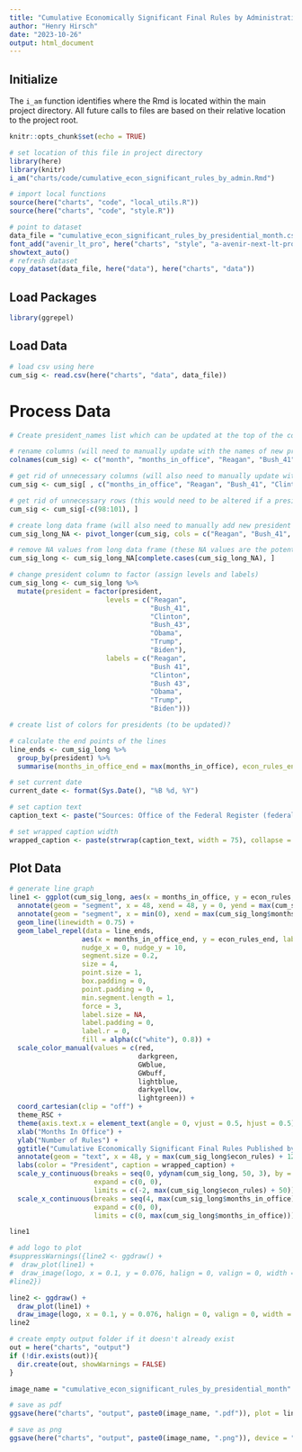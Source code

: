```yaml
---
title: "Cumulative Economically Significant Final Rules by Administration"
author: "Henry Hirsch"
date: "2023-10-26"
output: html_document
---
```


## Initialize

The `i_am` function identifies where the Rmd is located within the main project directory. All future calls to files are based on their relative location to the project root.

```r
knitr::opts_chunk$set(echo = TRUE)

# set location of this file in project directory
library(here)
library(knitr) 
i_am("charts/code/cumulative_econ_significant_rules_by_admin.Rmd")

# import local functions
source(here("charts", "code", "local_utils.R"))
source(here("charts", "code", "style.R"))

# point to dataset
data_file = "cumulative_econ_significant_rules_by_presidential_month.csv"
font_add("avenir_lt_pro", here("charts", "style", "a-avenir-next-lt-pro.otf"))
showtext_auto()
# refresh dataset
copy_dataset(data_file, here("data"), here("charts", "data"))
```

## Load Packages

```r
library(ggrepel)
```

## Load Data

```r
# load csv using here
cum_sig <- read.csv(here("charts", "data", data_file))
```

# Process Data

```r
# Create president_names list which can be updated at the top of the code and then referenced later in the code as needed?

# rename columns (will need to manually update with the names of new presidents)
colnames(cum_sig) <- c("month", "months_in_office", "Reagan", "Bush_41", "Clinton", "Bush_43", "Obama", "Trump", "Biden")

# get rid of unnecessary columns (will also need to manually update with new president names here)
cum_sig <- cum_sig[ , c("months_in_office", "Reagan", "Bush_41", "Clinton", "Bush_43", "Obama", "Trump", "Biden")]

# get rid of unnecessary rows (this would need to be altered if a president served more than two terms)
cum_sig <- cum_sig[-c(98:101), ]

# create long data frame (will also need to manually add new president's names here)
cum_sig_long_NA <- pivot_longer(cum_sig, cols = c("Reagan", "Bush_41", "Clinton", "Bush_43", "Obama", "Trump", "Biden"), names_to = "president", values_to = "econ_rules")

# remove NA values from long data frame (these NA values are the potential econ_rules values for presidents who didn't/haven't yet served the maximum number of months)
cum_sig_long <- cum_sig_long_NA[complete.cases(cum_sig_long_NA), ]

# change president column to factor (assign levels and labels)
cum_sig_long <- cum_sig_long %>% 
  mutate(president = factor(president,
                        levels = c("Reagan", 
                                   "Bush_41",
                                   "Clinton", 
                                   "Bush_43",
                                   "Obama", 
                                   "Trump",
                                   "Biden"),
                        labels = c("Reagan", 
                                   "Bush 41",
                                   "Clinton", 
                                   "Bush 43",
                                   "Obama", 
                                   "Trump",
                                   "Biden")))

# create list of colors for presidents (to be updated)?
```

```r
# calculate the end points of the lines
line_ends <- cum_sig_long %>%
  group_by(president) %>%
  summarise(months_in_office_end = max(months_in_office), econ_rules_end = max(econ_rules))

# set current date
current_date <- format(Sys.Date(), "%B %d, %Y")

# set caption text
caption_text <- paste("Sources: Office of the Federal Register (federalregister.gov) for Biden administration and all subsequent administrations;\n       Office of Information and Regulatory Affairs (reginfo.gov) for all prior administrations.\n\nUpdated:", current_date)

# set wrapped caption width
wrapped_caption <- paste(strwrap(caption_text, width = 75), collapse = "\n")
```

## Plot Data

```r
# generate line graph
line1 <- ggplot(cum_sig_long, aes(x = months_in_office, y = econ_rules, color = president, group = president)) +
  annotate(geom = "segment", x = 48, xend = 48, y = 0, yend = max(cum_sig_long$econ_rules) + 10, linetype = "dashed", linewidth = 0.50, color = RSCdarkgray) +
  annotate(geom = "segment", x = min(0), xend = max(cum_sig_long$months_in_office), y = 0, yend = 0, linetype = "solid", linewidth = 1, color = RSCgray) +
  geom_line(linewidth = 0.75) +
  geom_label_repel(data = line_ends, 
                  aes(x = months_in_office_end, y = econ_rules_end, label = president, family = "avenir_lt_pro"),
                  nudge_x = 0, nudge_y = 10,
                  segment.size = 0.2,
                  size = 4,
                  point.size = 1,
                  box.padding = 0,
                  point.padding = 0,
                  min.segment.length = 1,
                  force = 3,
                  label.size = NA, 
                  label.padding = 0,
                  label.r = 0,
                  fill = alpha(c("white"), 0.8)) +
  scale_color_manual(values = c(red,
                                darkgreen,
                                GWblue,
                                GWbuff,
                                lightblue,
                                darkyellow,
                                lightgreen)) +
  coord_cartesian(clip = "off") +
  theme_RSC +
  theme(axis.text.x = element_text(angle = 0, vjust = 0.5, hjust = 0.5)) +
  xlab("Months In Office") +
  ylab("Number of Rules") +
  ggtitle("Cumulative Economically Significant Final Rules Published by Administration") +
  annotate(geom = "text", x = 48, y = max(cum_sig_long$econ_rules) + 12, family = "avenir_lt_pro", label = "End of First Presidential Term", size = 4, hjust = 0, vjust = 0) +
  labs(color = "President", caption = wrapped_caption) +
  scale_y_continuous(breaks = seq(0, ydynam(cum_sig_long, 50, 3), by = 50),
                     expand = c(0, 0), 
                     limits = c(-2, max(cum_sig_long$econ_rules) + 50)) +
  scale_x_continuous(breaks = seq(4, max(cum_sig_long$months_in_office), by = 4),
                     expand = c(0, 0),
                     limits = c(0, max(cum_sig_long$months_in_office)))

line1

# add logo to plot
#suppressWarnings({line2 <- ggdraw() + 
#  draw_plot(line1) + 
#  draw_image(logo, x = 0.1, y = 0.076, halign = 0, valign = 0, width = 0.2)
#line2})

line2 <- ggdraw() + 
  draw_plot(line1) + 
  draw_image(logo, x = 0.1, y = 0.076, halign = 0, valign = 0, width = 0.2)
line2

```

```r
# create empty output folder if it doesn't already exist
out = here("charts", "output")
if (!dir.exists(out)){
  dir.create(out, showWarnings = FALSE)
}

image_name = "cumulative_econ_significant_rules_by_presidential_month"

# save as pdf
ggsave(here("charts", "output", paste0(image_name, ".pdf")), plot = line2, width = 12, height = 9, dpi = 300)

# save as png
ggsave(here("charts", "output", paste0(image_name, ".png")), device = "png", plot = line2, width = 1200, height = 900, units = "px", dpi = 96, bg = "white")

```
